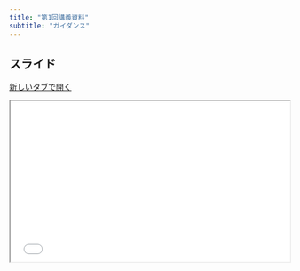 ```yaml
---
title: "第1回講義資料"
subtitle: "ガイダンス"
---
```


## スライド

<a href="../slide/slide01.html" class="btn btn-primary btn-sm" target="_blank" role="button"><i class="bi bi-window"></i> 新しいタブで開く</a>

```{=html}
<iframe class="slide-deck" src="../slide/slide01.html" width="100%" style="aspect-ratio: 16 / 9.2;"></iframe>
```

